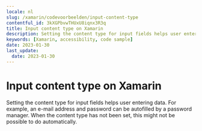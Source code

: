 ```yaml
---
locale: nl
slug: /xamarin/codevoorbeelden/input-content-type
contentful_id: 3kXGPbvwTHUxU8iqnx3R3q
title: Input content type on Xamarin
description: Setting the content type for input fields helps user entering data.
keywords: [Xamarin, accessibility, code sample]
date: 2023-01-30
last_update:
  date: 2023-01-30
---
```


# Input content type on Xamarin

Setting the content type for input fields helps user entering data. For example, an e-mail address and password can be autofilled by a password manager. When the content type has not been set, this might not be possible to do automatically.

<CodeSample id="input-content-type" framework="xamarin" locale="nl"/>
